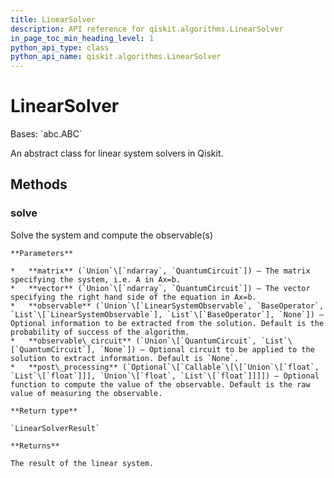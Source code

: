 ```yaml
---
title: LinearSolver
description: API reference for qiskit.algorithms.LinearSolver
in_page_toc_min_heading_level: 1
python_api_type: class
python_api_name: qiskit.algorithms.LinearSolver
---
```


# LinearSolver

<Class id="qiskit.algorithms.LinearSolver" github="https://github.com/qiskit/qiskit/tree/stable/0.18/qiskit/algorithms/linear_solvers/linear_solver.py" signature="LinearSolver">
  Bases: `abc.ABC`

  An abstract class for linear system solvers in Qiskit.

  ## Methods

  ### solve

  <Function id="qiskit.algorithms.LinearSolver.solve" name="solve" signature="abstract LinearSolver.solve(matrix, vector, observable=None, observable_circuit=None, post_processing=None)">
    Solve the system and compute the observable(s)

    **Parameters**

    *   **matrix** (`Union`\[`ndarray`, `QuantumCircuit`]) – The matrix specifying the system, i.e. A in Ax=b.
    *   **vector** (`Union`\[`ndarray`, `QuantumCircuit`]) – The vector specifying the right hand side of the equation in Ax=b.
    *   **observable** (`Union`\[`LinearSystemObservable`, `BaseOperator`, `List`\[`LinearSystemObservable`], `List`\[`BaseOperator`], `None`]) – Optional information to be extracted from the solution. Default is the probability of success of the algorithm.
    *   **observable\_circuit** (`Union`\[`QuantumCircuit`, `List`\[`QuantumCircuit`], `None`]) – Optional circuit to be applied to the solution to extract information. Default is `None`.
    *   **post\_processing** (`Optional`\[`Callable`\[\[`Union`\[`float`, `List`\[`float`]]], `Union`\[`float`, `List`\[`float`]]]]) – Optional function to compute the value of the observable. Default is the raw value of measuring the observable.

    **Return type**

    `LinearSolverResult`

    **Returns**

    The result of the linear system.
  </Function>
</Class>

